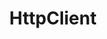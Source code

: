 ---
id: "q_angular_hard_014"
questionType: "MULTIPLE_CHOICE"
title: "HttpClient"
description: "Which method is used to send a POST request using HttpClient?"
difficulty: "HARD"
category: "Angular"
options:
  - "http.send()"
  - "http.post()"
  - "http.create()"
  - "http.request()"
correctAnswer: 1
---